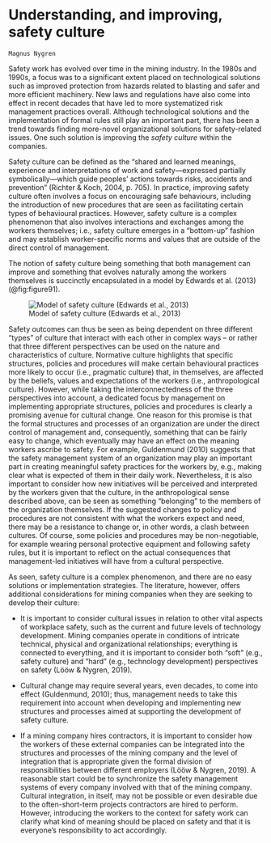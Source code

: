 # Understanding, and improving, safety culture # 

```block
Magnus Nygren
```

Safety work has evolved over time in the mining industry. In the 1980s and 1990s, a focus was to a significant extent placed on technological solutions such as improved protection from hazards related to blasting and safer and more efficient machinery. New laws and regulations have also come into effect in recent decades that have led to more systematized risk management practices overall. Although technological solutions and the implementation of formal rules still play an important part, there has been a trend towards finding more-novel organizational solutions for safety-related issues. One such solution is improving the *safety culture* within the companies.

Safety culture can be defined as the "shared and learned meanings, experience and interpretations of work and safety---expressed partially symbolically---which guide peoples' actions towards risks, accidents and prevention" (Richter & Koch, 2004, p. 705). In practice, improving safety culture often involves a focus on encouraging safe behaviours, including the introduction of new procedures that are seen as facilitating certain types of behavioural practices. However, safety culture is a complex phenomenon that also involves interactions and exchanges among the workers themselves; i.e., safety culture emerges in a "bottom-up" fashion and may establish worker-specific norms and values that are outside of the direct control of management.

The notion of safety culture being something that both management can improve and something that evolves naturally among the workers themselves is succinctly encapsulated in a model by Edwards et al. (2013) (@fig:figure91).

![Model of safety culture (Edwards et al., 2013)](./media/10-understanding-and-improving-safety-culture/media/image1.png){#fig:figure91}

Safety outcomes can thus be seen as being dependent on three different "types" of culture that interact with each other in complex ways -- or rather that three different perspectives can be used on the nature and characteristics of culture. Normative culture highlights that specific structures, policies and procedures will make certain behavioural practices more likely to occur (i.e., pragmatic culture) that, in themselves, are affected by the beliefs, values and expectations of the workers (i.e., anthropological culture). However, while taking the interconnectedness of the three perspectives into account, a dedicated focus by management on implementing appropriate structures, policies and procedures is clearly a promising avenue for cultural change. One reason for this promise is that the formal structures and processes of an organization are under the direct control of management and, consequently, something that can be fairly easy to change, which eventually may have an effect on the meaning workers ascribe to safety. For example, Guldenmund (2010) suggests that the safety management system of an organization may play an important part in creating meaningful safety practices for the workers by, e.g., making clear what is expected of them in their daily work. Nevertheless, it is also important to consider how new initiatives will be perceived and interpreted by the workers given that the culture, in the anthropological sense described above, can be seen as something "belonging" to the members of the organization themselves. If the suggested changes to policy and procedures are not consistent with what the workers expect and need, there may be a resistance to change or, in other words, a clash between cultures. Of course, some policies and procedures may be non-negotiable, for example wearing personal protective equipment and following safety rules, but it is important to reflect on the actual consequences that management-led initiatives will have from a cultural perspective.

As seen, safety culture is a complex phenomenon, and there are no easy solutions or implementation strategies. The literature, however, offers additional considerations for mining companies when they are seeking to develop their culture:

-   It is important to consider cultural issues in relation to other vital aspects of workplace safety, such as the current and future levels of technology development. Mining companies operate in conditions of intricate technical, physical and organizational relationships; everything is connected to everything, and it is important to consider both "soft" (e.g., safety culture) and "hard" (e.g., technology development) perspectives on safety (Lööw & Nygren, 2019).

-   Cultural change may require several years, even decades, to come into effect (Guldenmund, 2010); thus, management needs to take this requirement into account when developing and implementing new structures and processes aimed at supporting the development of safety culture.

-   If a mining company hires contractors, it is important to consider how the workers of these external companies can be integrated into the structures and processes of the mining company and the level of integration that is appropriate given the formal division of responsibilities between different employers (Lööw & Nygren, 2019). A reasonable start could be to synchronize the safety management systems of every company involved with that of the mining company. Cultural integration, in itself, may not be possible or even desirable due to the often-short-term projects contractors are hired to perform. However, introducing the workers to the context for safety work can clarify what kind of meaning should be placed on safety and that it is everyone's responsibility to act accordingly.
